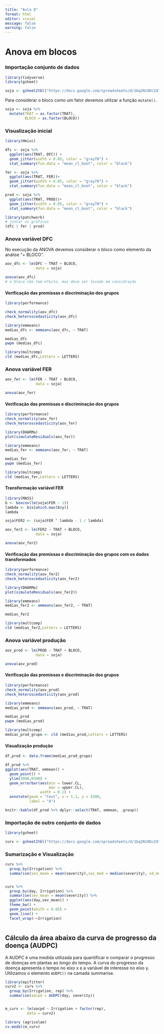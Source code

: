 ```yaml
---
title: "Aula 8"
format: html
editor: visual
message: false
warning: false
---
```


# Anova em blocos

### Importação conjunto de dados

```r
library(tidyverse)
library(gsheet)

soja <- gsheet2tbl("https://docs.google.com/spreadsheets/d/1bq2N19DcZdtax2fQW9OHSGMR0X2__Z9T/edit#gid=866852711")
```

Para considerar o bloco como um fator devemos utilizar a função `mutate()`.

```r
soja <- soja %>% 
  mutate(TRAT = as.factor(TRAT),
         BLOCO = as.factor(BLOCO))
```

### Visualização inicial

```r
library(Hmisc)

dfc <- soja %>%
  ggplot(aes(TRAT, DFC)) +
  geom_jitter(width = 0.05, color = "gray70") +
  stat_summary(fun.data = "mean_cl_boot", color = "black")

fer <- soja %>% 
  ggplot(aes(TRAT, FER))+
  geom_jitter(width = 0.05, color = "gray70") +
  stat_summary(fun.data = "mean_cl_boot", color = "black")

prod <- soja %>% 
  ggplot(aes(TRAT, PROD))+
  geom_jitter(width = 0.05, color = "gray70") +
  stat_summary(fun.data = "mean_cl_boot", color = "black")

library(patchwork)
# juntar os gráficos
(dfc | fer | prod)
```

### Anova variável DFC

No execução da ANOVA devemos considerar o bloco como elemento da análise "+ BLOCO".

```r

aov_dfc <- lm(DFC ~ TRAT + BLOCO,
              data = soja)

anova(aov_dfc)
# o bloco não tem efeito, mas deve ser levado em considração

```

#### Verificação das premissas e discriminação dos grupos

```r
library(performance)

check_normality(aov_dfc)
check_heteroscedasticity(aov_dfc)

library(emmeans)
medias_dfc <- emmeans(aov_dfc, ~ TRAT) 

medias_dfc
pwpm (medias_dfc)

library(multcomp)
cld (medias_dfc,Letters = LETTERS)
```

### Anova variável FER

```r
aov_fer <- lm(FER ~ TRAT + BLOCO,
              data = soja)

anova(aov_fer)
```

#### Verificação das premissas e discriminação dos grupos

```r
library(performance)
check_normality(aov_fer)
check_heteroscedasticity(aov_fer)

library(DHARMa)
plot(simulateResiduals(aov_fer))

library(emmeans)
medias_fer <- emmeans(aov_fer, ~ TRAT) 

medias_fer
pwpm (medias_fer)

library(multcomp)
cld (medias_fer,Letters = LETTERS)
```

#### Transformação variável FER

```r
library(MASS)
b <- boxcox(lm(soja$FER ~ 1))
lambda <- b$x[which.max(b$y)]
lambda

soja$FER2 <- (soja$FER ^ lambda - 1 / lambda)

aov_fer2 <- lm(FER2 ~ TRAT + BLOCO,
              data = soja)

anova(aov_fer2)
```

#### Verificação das premissas e discriminação dos grupos com os dados transformados

```r
library(performance)
check_normality(aov_fer2)
check_heteroscedasticity(aov_fer2)

library(DHARMa)
plot(simulateResiduals(aov_fer2))

library(emmeans)
medias_fer2 <- emmeans(aov_fer2, ~ TRAT) 

medias_fer2

library(multcomp)
cld (medias_fer2,Letters = LETTERS)

```

### Anova variável produção

```r
aov_prod <- lm(PROD ~ TRAT + BLOCO,
              data = soja)

anova(aov_prod)
```

#### Verificação das premissas e discriminação dos grupos

```r
library(performance)
check_normality(aov_prod)
check_heteroscedasticity(aov_prod)

library(emmeans)
medias_prod <- emmeans(aov_prod, ~ TRAT) 

medias_prod
pwpm (medias_prod)

library(multcomp)
medias_prod_grupo <- cld (medias_prod,Letters = LETTERS)


```

#### Visualização produção

```r

df_prod <- data.frame(medias_prod_grupo)

df_prod %>% 
ggplot(aes(TRAT, emmean)) +
  geom_point() +
  ylim(2000,6500) +
  geom_errorbar(aes(min = lower.CL,
                    max = upper.CL),
                width = 0.1) +
  annotate(geom = "text", x = 1.1, y = 4200,
           label = "A")

knitr::kable(df_prod %>% dplyr::select(TRAT, emmean, .group))

```

### Importação de outro conjunto de dados

```r
library(gsheet)

curv <- gsheet2tbl("https://docs.google.com/spreadsheets/d/1bq2N19DcZdtax2fQW9OHSGMR0X2__Z9T/edit#gid=1807247585")
```

### Sumarização e Visualização

```r

curv %>% 
  group_by(Irrigation) %>% 
  summarise(sev_mean = mean(severity),sev_med = median(severity), sd_mean = sd(severity))


curv %>% 
  group_by(day, Irrigation) %>% 
  summarise(sev_mean = mean(severity)) %>% 
  ggplot(aes(day,sev_mean)) +
  theme_bw() +
  geom_point(whith = 0.05) +
  geom_line() + 
  facet_wrap(~~Irrigation)



```

## Cálculo da área abaixo da curva de progresso da doença (AUDPC)

A AUDPC é uma medida utilizada para quantificar e comparar o progresso de doenças em plantas ao longo do tempo. A curva do progresso da doença apresenta o tempo no eixo x e a variável de interesse no eixo y. Utilizamos o elemento `AUDPC()` na camada summarise.

```r
library(epifitter)
curv2 <- curv %>% 
  group_by(Irrigation, rep) %>% 
  summarise(aacpd = AUDPC(day, severity))


m_curv <- lm(aacpd ~ Irrigation + factor(rep),
          data = curv2)

library (agricolae)
cv.model(m_curv)
```
